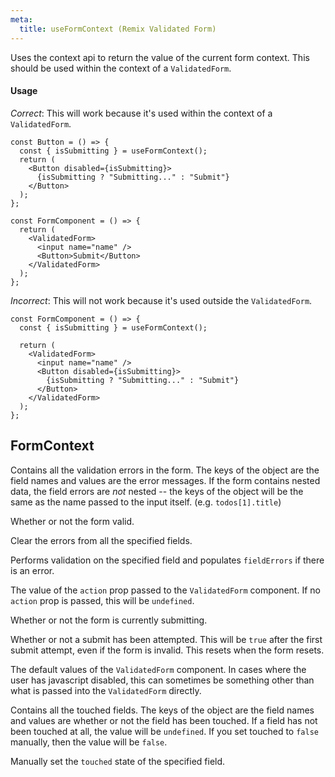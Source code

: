 ```yaml
---
meta:
  title: useFormContext (Remix Validated Form)
---
```



<PropHeader
  variant="h1"
  prop="useFormContext"
  type="() => FormContext"
/>

Uses the context api to return the value of the current form context.
This should be used within the context of a `ValidatedForm`.

#### Usage

_Correct_: This will work because it's used within the context of a `ValidatedForm`.

```tsx
const Button = () => {
  const { isSubmitting } = useFormContext();
  return (
    <Button disabled={isSubmitting}>
      {isSubmitting ? "Submitting..." : "Submit"}
    </Button>
  );
};

const FormComponent = () => {
  return (
    <ValidatedForm>
      <input name="name" />
      <Button>Submit</Button>
    </ValidatedForm>
  );
};
```

_Incorrect_: This will not work because it's used outside the `ValidatedForm`.

```tsx
const FormComponent = () => {
  const { isSubmitting } = useFormContext();

  return (
    <ValidatedForm>
      <input name="name" />
      <Button disabled={isSubmitting}>
        {isSubmitting ? "Submitting..." : "Submit"}
      </Button>
    </ValidatedForm>
  );
};
```

## FormContext

<PropHeader
  prop="fieldErrors"
  type="Record<string, string>"
/>

Contains all the validation errors in the form.
The keys of the object are the field names and values are the error messages.
If the form contains nested data, the field errors are _not_ nested --
the keys of the object will be the same as the name passed to the input itself.
(e.g. `todos[1].title`)

<PropHeader prop="isValid" type="boolean" />

Whether or not the form valid.

<PropHeader
  prop="clearError"
  type="(...fieldNames: string[]) => void"
/>

Clear the errors from all the specified fields.

<PropHeader
  prop="validatedField"
  type="(fieldName: string) => Promise<void>"
/>

Performs validation on the specified field and populates `fieldErrors` if there is an error.

<PropHeader prop="action" type="string | undefined" />

The value of the `action` prop passed to the `ValidatedForm` component.
If no `action` prop is passed, this will be `undefined`.

<PropHeader prop="isSubmitting" type="boolean" />

Whether or not the form is currently submitting.

<PropHeader prop="hasBeenSubmitted" type="boolean" />

Whether or not a submit has been attempted.
This will be `true` after the first submit attempt, even if the form is invalid.
This resets when the form resets.

<PropHeader
  prop="defaultValues"
  type="Record<string, any>"
/>

The default values of the `ValidatedForm` component.
In cases where the user has javascript disabled,
this can sometimes be something other than what is passed into the `ValidatedForm` directly.

<PropHeader
  prop="touchedFields"
  type="Record<string, boolean>"
/>

Contains all the touched fields.
The keys of the object are the field names and values are whether or not the field has been touched.
If a field has not been touched at all, the value will be `undefined`.
If you set touched to `false` manually, then the value will be `false`.

<PropHeader
  prop="setFieldTouched"
  type="(fieldName: string, touched: boolean) => void"
/>

Manually set the `touched` state of the specified field.
